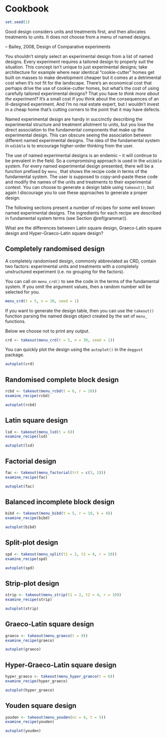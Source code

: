 # Cookbook {#cookbook}

```r
set.seed(1)
```

::: {.blockquote}
Good design considers units and treatments first, and then allocates treatments to units. It does not choose from a menu of named designs. 

-- Bailey, 2008, Design of Comparative experiments
:::

You shouldn't simply select an experimental design from a list of named designs. Every experiment requires a tailored design to properly suit the situation. This concept isn't unique to just experimental designs; take architecture for example where near identical "cookie-cutter" homes get built on masses to make development cheaper but it comes at a detrimental cost when it's not fit for the landscape. There's an economical cost that perhaps drive the use of cookie-cutter homes, but what's the cost of using carefully tailored experimental designs? That you have to _think more about the experiment_? It's a small cost if you think about the consequences of an ill-designed experiment. And I'm no real estate expert, but I wouldn't invest in a cheap home that's cutting corners to the point that it may have defects. 

Named experimental design are handy in succinctly describing the experimental structure and treatment allotment to units, but you lose the direct association to the fundamental components that make up the experimental design. This can obscure seeing the association between different named experimental designs. The idea of the fundamental system in `edibble` is to encourage higher-order thinking from the user. 

The use of named experimental designs is an endemic -- it will continue to be prevalent in the field.  So a compromising approach is used in the `edibble` system. For every named experimental design presented, there will be a function prefixed by `menu_` that shows the recipe code in terms of the fundamental system. The user is supposed to copy-and-paste these code and modify the names of the units and treatments to their experimental context. You can choose to generate a design table using `takeout()`, but again I discourage you to use these approaches to generate a proper design. 

The following sections present a number of recipes for some well known named experimental designs. The ingredients for each recipe are described in fundamental system terms (see Section \@ref(grammar)). 

::: {.callout .note}

What are the differences between Latin square design, Graeco-Latin square design and Hyper-Graeco-Latin square design?

:::


## Completely randomised design 

A completely randomised design, commonly abbreviated as CRD, contain two factors: experimental units and treatments with a completely unstructured experiment (i.e. no grouping for the factors).

You can call on `menu_crd()` to see the code in the terms of the fundamental system. If you omit the argument values, then a random number will be selected for you.

```r
menu_crd(t = 5, n = 30, seed = 1)
```

If you want to generate the design table, then you can use the `takeout()` function parsing the named design object created by the set of `menu_` functions. 

Below we choose not to print any output.

```r
crd <- takeout(menu_crd(t = 5, n = 30, seed = 1))
```

You can quickly plot the design using the `autoplot()` in the `deggust` package. 

```r
autoplot(crd)
```



## Randomised complete block design

```r
rcbd <- takeout(menu_rcbd(t = 6, r = 10))
examine_recipe(rcbd)
```

```r
autoplot(rcbd)
```

## Latin square design

```r
lsd <- takeout(menu_lsd(t = 6))
examine_recipe(lsd)
```

```r
autoplot(lsd)
```

## Factorial design

```r
fac <- takeout(menu_factorial(trt = c(3, 2)))
examine_recipe(fac)
```

```r
autoplot(fac)
```

## Balanced incomplete block design

```r
bibd <- takeout(menu_bibd(t = 5, r = 10, k = 4))
examine_recipe(bibd)
```
```r
autoplot(bibd)
```


## Split-plot design

```r
spd <- takeout(menu_split(t1 = 2, t2 = 4, r = 10))
examine_recipe(spd)
```

```r
autoplot(spd)
```

## Strip-plot design

```r
strip <- takeout(menu_strip(t1 = 2, t2 = 4, r = 10))
examine_recipe(strip)
```

```r
autoplot(strip)
```

## Graeco-Latin square design

```r
graeco <- takeout(menu_graeco(t = 9))
examine_recipe(graeco)
```

```r
autoplot(graeco)
```

## Hyper-Graeco-Latin square design

```r
hyper_graeco <- takeout(menu_hyper_graeco(t = 6))
examine_recipe(hyper_graeco)
```

```r
autoplot(hyper_graeco)
```

## Youden square design

```r
youden <- takeout(menu_youden(nc = 4, t = 5))
examine_recipe(youden)
```

```r
autoplot(youden)
```

